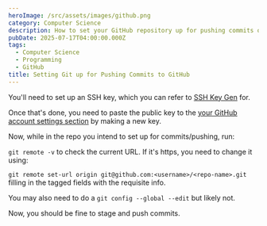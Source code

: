 ```yaml
---
heroImage: /src/assets/images/github.png
category: Computer Science
description: How to set your GitHub repository up for pushing commits over SSH quickly.
pubDate: 2025-07-17T04:00:00.000Z
tags:
  - Computer Science
  - Programming
  - GitHub
title: Setting Git up for Pushing Commits to GitHub
---
```


You'll need to set up an SSH key, which you can refer to <a href="https://www.shawnzhome.com/post/ssh-key-gen/">SSH Key Gen</a> for.

Once that's done, you need to paste the public key to the <a href="https://github.com/settings/keys">your GitHub account settings section</a> by making a new key.

Now, while in the repo you intend to set up for commits/pushing, run:

`git remote -v`
to check the current URL. If it's https, you need to change it using:

`git remote set-url origin git@github.com:<username>/<repo-name>.git` filling in the tagged fields with the requisite info.

You may also need to do a `git config --global --edit` but likely not.

Now, you should be fine to stage and push commits.